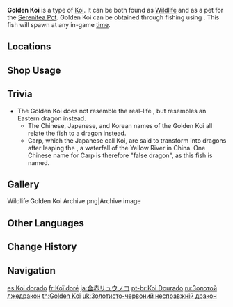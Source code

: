 {{About|the fish|the [[furnishing]]|Ornamental Golden Koi}}
{{Item Infobox
|id           = 131011
|image        = Item Golden Koi.png
|type         = Fish
|invCategory  = Materials
|lbFamily     = Fish
|lbGroup      = Koi
|lbType       = Wildlife
|bait         = Fake Fly Bait
|location     = 
|quality      = 3
|description  = A large fish said to be the descendant of dragons.<br>With the horn on its head and its scaleless form clad as if in golden armor, it looks every bit like a king underwater. In truth, its bloodline and behavior could not be more different from that of a dragon &mdash; it can neither call forth the wind and rain nor the power of domination and is actually often the victim of food-snatching due to its weak character. A real shame, of course, that it looks so very majestic. As such, it lost the nickname "Descendant of Dragons," and is now termed the "False Dragon" instead.
|source1      = [[Fishing]]
}}
'''Golden Koi''' is a type of [[Koi]]. It can be both found as [[Wildlife]] and as a pet for the [[Serenitea Pot]]. Golden Koi can be obtained through fishing using {{Item|Fake Fly Bait|20}}. This fish will spawn at any in-game [[time]].

==Locations==
{{Main|Fishing Points}}
{{Fishing Points by Category Table|fish=1}}

==Shop Usage==
{{Shop Usage}}

==Trivia==
* The Golden Koi does not resemble the real-life {{w|koi}}, but resembles an Eastern dragon instead.
** The Chinese, Japanese, and Korean names of the Golden Koi all relate the fish to a dragon instead.
** Carp, which the Japanese call Koi, are said to transform into dragons after leaping the {{w|Longmen (mythology)|Longmen}}, a waterfall of the Yellow River in China. One Chinese name for Carp is therefore "false dragon", as this fish is named.

==Gallery==
<gallery>
Wildlife Golden Koi Archive.png|Archive image
</gallery>

==Other Languages==
{{Other Languages
|en      = Golden Koi
|zhs     = 金赤假龙
|zhs_rm  = Jīnchì Jiǎlóng
|zht     = 金赤假龍
|zht_rm  = Jīnchì Jiǎlóng
|zh_tl   = Gold-Red False Dragon
|ja      = 金赤リュウノコ
|ja_rm   = Kin'aka Ryuu-no-ko
|ja_tl   = Gold-Red Baby Dragon
|ko      = 금적빛 용 물고기
|ko_rm   = Geumjeok-bit Yong Mulgogi
|ko_tl   = Gold Red-Colored Dragon Fish
|es      = Koi dorado
|es_tl   = Golden Koi
|fr      = Koï doré
|fr_tl   = Golden Koi
|ru      = Золотой лжедракон
|ru_tl   = Golden False Dragon
|th      = Golden Koi
|vi      = Cá Rồng {{tt|Xích Kim|赤金}}
|vi_tl   = 
|de      = Goldener Koi
|de_tl   = Golden Koi
|id      = Golden Koi
|pt      = Koi Dourado
|pt_tl   = Golden Koi
|tr      = Altın Ejder Balığı
|tr_tl   = Gold Dragon Fish
|it      = Koi dorato
|it_tl   = 
}}

==Change History==
{{Change History|2.1}}

==Navigation==
{{Material Navbox|type=Fishing Materials|state=collapsed}}
{{Wildlife Navbox}}

[[es:Koi dorado]]
[[fr:Koï doré]]
[[ja:金赤リュウノコ]]
[[pt-br:Koi Dourado]]
[[ru:Золотой лжедракон]]
[[th:Golden Koi]]
[[uk:Золотисто-червоний несправжній дракон]]